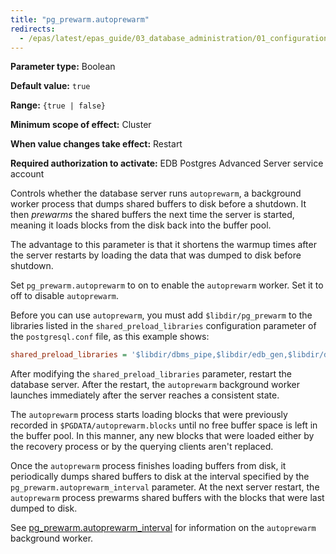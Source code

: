 ```yaml
---
title: "pg_prewarm.autoprewarm"
redirects:
  - /epas/latest/epas_guide/03_database_administration/01_configuration_parameters/03_configuration_parameters_by_functionality/01_top_performance_related_parameters/16_pg_prewarm.autoprewarm/ #generated for docs/epas/reorg-role-use-case-mode
---
```


<div id="pg_prewarm_autoprewarm" class="registered_link"></div>

**Parameter type:** Boolean

**Default value:** `true`

**Range:** `{true | false}`

**Minimum scope of effect:** Cluster

**When value changes take effect:** Restart

**Required authorization to activate:** EDB Postgres Advanced Server service account

Controls whether the database server runs `autoprewarm`, a background worker process that dumps shared buffers to disk before a shutdown. It then *prewarms* the shared buffers the next time the server is started, meaning it loads blocks from the disk back into the buffer pool.

The advantage to this parameter is that it shortens the warmup times after the server restarts by loading the data that was dumped to disk before shutdown.

Set `pg_prewarm.autoprewarm` to on to enable the `autoprewarm` worker. Set it to off to disable `autoprewarm`. 

Before you can use `autoprewarm`, you must add `$libdir/pg_prewarm` to the libraries listed in the `shared_preload_libraries` configuration parameter of the `postgresql.conf` file, as this example shows:

```ini
shared_preload_libraries = '$libdir/dbms_pipe,$libdir/edb_gen,$libdir/dbms_aq,$libdir/pg_prewarm'
```

After modifying the `shared_preload_libraries` parameter, restart the database server. After the restart, the `autoprewarm` background worker launches immediately after the server reaches a consistent state.

The `autoprewarm` process starts loading blocks that were previously recorded in `$PGDATA/autoprewarm.blocks` until no free buffer space is left in the buffer pool. In this manner, any new blocks that were loaded either by the recovery process or by the querying clients aren't replaced.

Once the `autoprewarm` process finishes loading buffers from disk, it periodically dumps shared buffers to disk at the interval specified by the `pg_prewarm.autoprewarm_interval` parameter. At the next server restart, the `autoprewarm` process prewarms shared buffers with the blocks that were last dumped to disk.

See [pg_prewarm.autoprewarm_interval](17_pg_prewarm.autoprewarm_interval/#pg_prewarm_autoprewarm_interval) for information on the `autoprewarm` background worker. 
